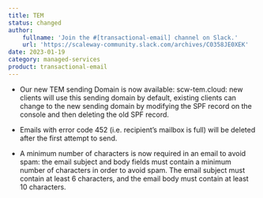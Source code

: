 ```yaml
---
title: TEM
status: changed
author:
    fullname: 'Join the #[transactional-email] channel on Slack.'
    url: 'https://scaleway-community.slack.com/archives/C0358JE0XEK'
date: 2023-01-19
category: managed-services
product: transactional-email
---
```


- Our new TEM sending Domain is now available: scw-tem.cloud: new clients will use this sending domain by default, existing clients can change to the new sending domain by modifying the SPF record on the console and then deleting the old SPF record.

- Emails with error code 452 (i.e. recipient’s mailbox is full) will be deleted after the first attempt to send.

- A minimum number of characters is now required in an email to avoid spam: the email subject and body fields must contain a minimum number of characters in order to avoid spam. The email subject must contain at least 6 characters, and the email body must contain at least 10 characters.


